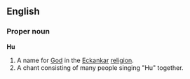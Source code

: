 ==English==
===Proper noun===
'''Hu'''
#A name for [[God]] in the [[Eckankar]] [[religion]].
#A chant consisting of many people singing "Hu" together.